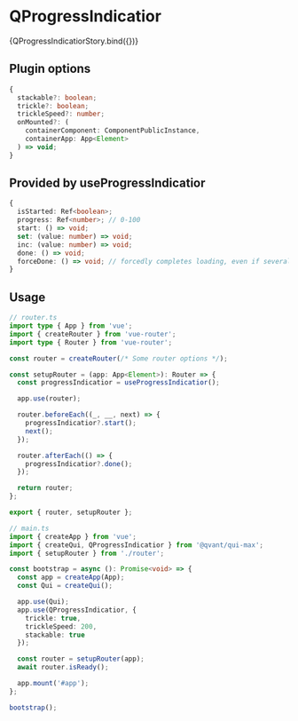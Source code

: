 
<Meta title="Components/QProgressIndicatior" />

# QProgressIndicatior

<Preview>
  <Story name="Default">{QProgressIndicatiorStory.bind({})}</Story>
</Preview>

## Plugin options

```ts
{
  stackable?: boolean;
  trickle?: boolean;
  trickleSpeed?: number;
  onMounted?: (
    containerComponent: ComponentPublicInstance,
    containerApp: App<Element>
  ) => void;
}
```

## Provided by useProgressIndicatior

```ts
{
  isStarted: Ref<boolean>;
  progress: Ref<number>; // 0-100
  start: () => void;
  set: (value: number) => void;
  inc: (value: number) => void;
  done: () => void;
  forceDone: () => void; // forcedly completes loading, even if several start calls were called
}
```

## Usage

```ts
// router.ts
import type { App } from 'vue';
import { createRouter } from 'vue-router';
import type { Router } from 'vue-router';

const router = createRouter(/* Some router options */);

const setupRouter = (app: App<Element>): Router => {
  const progressIndicatior = useProgressIndicatior();

  app.use(router);

  router.beforeEach((_, __, next) => {
    progressIndicatior?.start();
    next();
  });

  router.afterEach(() => {
    progressIndicatior?.done();
  });

  return router;
};

export { router, setupRouter };
```

```ts
// main.ts
import { createApp } from 'vue';
import { createQui, QProgressIndicatior } from '@qvant/qui-max';
import { setupRouter } from './router';

const bootstrap = async (): Promise<void> => {
  const app = createApp(App);
  const Qui = createQui();

  app.use(Qui);
  app.use(QProgressIndicatior, {
    trickle: true,
    trickleSpeed: 200,
    stackable: true
  });

  const router = setupRouter(app);
  await router.isReady();

  app.mount('#app');
};

bootstrap();
```
